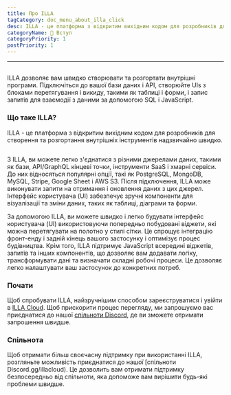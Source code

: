 ```yaml
---
title: Про ILLA
tagCategory: doc_menu_about_illa_click
desc: ILLA - це платформа з відкритим вихідним кодом для розробників для створення та розгортання внутрішніх інструментів надзвичайно швидко.
categoryName: 👋 Вступ
categoryPriority: 1
postPriority: 1
---
```


* * *

## <h2 hidden>About ILLA</h2>

ILLA дозволяє вам швидко створювати та розгортати внутрішні програми. Підключіться до вашої бази даних і API, створюйте UIs з блоками перетягування і викиду, такими як таблиці і форми, і запис запитів для взаємодії з даними за допомогою SQL і JavaScript.

### Що таке ILLA?

ILLA - це платформа з відкритим вихідним кодом для розробників для створення та розгортання внутрішніх інструментів надзвичайно швидко.

<img
  src='https://cdn.illacloud.com/official-website/img/docs/introduction/about-illa-cloud.png'
  alt=""
/>

З ILLA, ви можете легко з'єднатися з різними джерелами даних, такими як бази, API/GraphQL кінцеві точки, інструменти SaaS і хмарні сервіси. До них відносяться популярні опції, такі як PostgreSQL, MongoDB, MySQL, Stripe, Google Sheet і AWS S3. Після підключення, ILLA може виконувати запити на отримання і оновлення даних з цих джерел. Інтерфейс користувача (UI) забезпечує зручні компоненти для візуалізації та зміни даних, таких як таблиці, діаграми та форми.

За допомогою ILLA, ви можете швидко і легко будувати інтерфейс користувача (UI) використовуючи попередньо побудовані віджети, які можна перетягувати на полотно у стилі сітки. Це спрощує інтеграцію фронт-енду і задній кінець вашого застосунку і оптимізує процес будівництва. Крім того, ILLA підтримує JavaScript всередині віджетів, запитів та інших компонентів, що дозволяє вам додавати логіку, трансформувати дані та визначати складні робочі процеси. Це дозволяє легко налаштувати ваш застосунок до конкретних потреб.

### Почати

Щоб спробувати ILLA, найзручнішим способом зареєструватися і увійти в [ILLA Cloud](https://cloud.illacloud.com/). 
Щоб прискорити процес перегляду, ми запрошуємо вас приєднатися до нашої [спільноти Discord](https://discord.gg/illacloud), де ви зможете отримати запрошення швидше.

### Спільнота

Щоб отримати більш своєчасну підтримку при використанні ILLA, розгляньте можливість приєднатися до нашої \[спільноти Discord.gg/illacloud). Це дозволить вам отримати підтримку безпосередньо від спільноти, яка допоможе вам вирішити будь-які проблеми швидше. 
